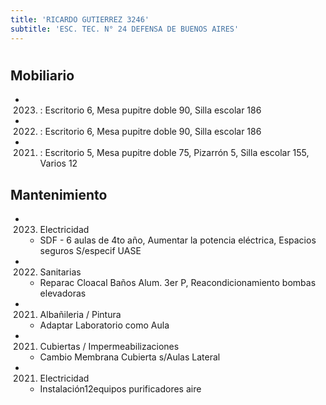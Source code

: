 ```yaml
---
title: 'RICARDO GUTIERREZ 3246'
subtitle: 'ESC. TEC. N° 24 DEFENSA DE BUENOS AIRES'
---
```


#


## Mobiliario

*  (2023) : Escritorio 6, Mesa pupitre doble 90, Silla escolar 186 

*  (2022) : Escritorio 6, Mesa pupitre doble 90, Silla escolar 186 

*  (2021) : Escritorio 5, Mesa pupitre doble 75, Pizarrón 5, Silla escolar 155, Varios 12 





## Mantenimiento

*  (2023) Electricidad 
    + SDF - 6 aulas de 4to año, Aumentar la potencia eléctrica, Espacios seguros S/especif UASE

*  (2022) Sanitarias 
    + Reparac Cloacal Baños Alum. 3er P, Reacondicionamiento  bombas elevadoras

*  (2021) Albañileria / Pintura 
    + Adaptar Laboratorio como Aula

*  (2021) Cubiertas / Impermeabilizaciones 
    + Cambio Membrana Cubierta s/Aulas Lateral

*  (2021) Electricidad 
    + Instalación12equipos purificadores aire




